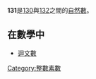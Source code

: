 {{noteTA|G1=Math}}
{{整数
| 质因数分解 = [[素数|質數]]
| 罗马数字 = CXXXI
}}
'''131'''是[[130|130]]與[[132|132]]之間的[[自然数|自然數]]。

== 在數學中 ==
{{數字性質|use math=yes
|質數=*{{{orderstr}}}{{{property}}}{{{releatedstr}}}。
**[[索菲熱爾曼質數|索菲熱爾曼質數]]
}}
*[[迴文數|迴文數]]

{{Num-stub}}

[[Category:整數素數|Category:整數素數]]